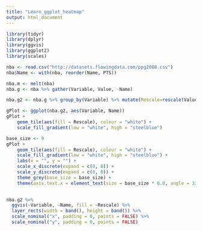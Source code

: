 ```yaml
---
title: "Learn_ggplot_heatmap"
output: html_document
---
```


```r
library(tidyr)
library(dplyr)
library(ggvis)
library(ggplot2)
library(scales)
```

```r
nba <- read.csv("http://datasets.flowingdata.com/ppg2008.csv")
nba$Name <- with(nba, reorder(Name, PTS))
```

```r
nba.m <- melt(nba)
nba.g <- nba %>% gather(Variable, Value, -Name)
```

```r
nba.g2 <- nba.g %>% group_by(Variable) %>% mutate(Rescale=rescale(Value))
```

```r
gPlot <- ggplot(nba.g2, aes(Variable, Name))
gPlot + 
    geom_tile(aes(fill = Rescale), colour = "white") + 
    scale_fill_gradient(low = "white", high = "steelblue")
```

```r
base_size <- 9
gPlot + 
    geom_tile(aes(fill = Rescale), colour = "white") + 
    scale_fill_gradient(low = "white", high = "steelblue") +
    labs(x = "", y = "") + 
    scale_x_discrete(expand = c(0, 0)) +
    scale_y_discrete(expand = c(0, 0)) +
    theme_grey(base_size = base_size) + 
    theme(axis.text.x = element_text(size = base_size * 0.8, angle = 330, hjust = 0, colour = "grey50"))
    
```

```r
nba.g2 %>% 
  ggvis(~Variable, ~Name, fill = ~Rescale) %>%
  layer_rects(width = band(), height = band()) %>%
  scale_nominal("x", padding = 0, points = FALSE) %>%
  scale_nominal("y", padding = 0, points = FALSE)
```


